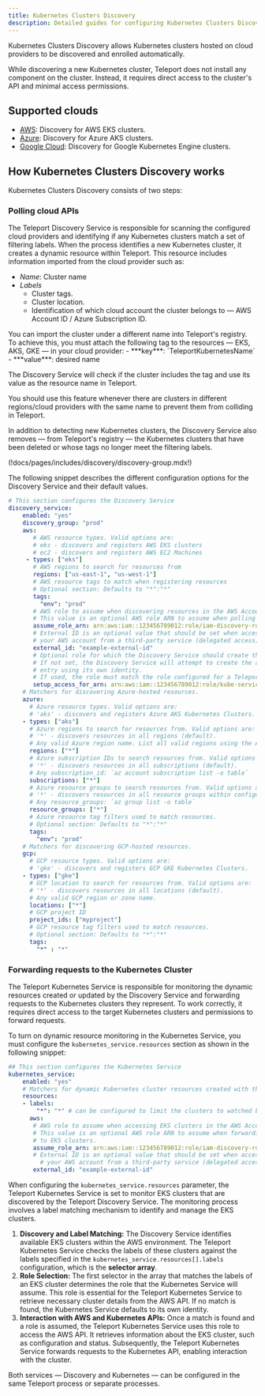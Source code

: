 ```yaml
---
title: Kubernetes Clusters Discovery
description: Detailed guides for configuring Kubernetes Clusters Discovery.
---
```


Kubernetes Clusters Discovery allows Kubernetes clusters
hosted on cloud providers to be discovered and enrolled automatically.

While discovering a new Kubernetes cluster, Teleport does not install any component
on the cluster. Instead, it requires direct access to the cluster's API and
minimal access permissions.

## Supported clouds

- [AWS](aws.mdx): Discovery for AWS EKS clusters.
- [Azure](azure.mdx): Discovery for Azure AKS clusters.
- [Google Cloud](google-cloud.mdx): Discovery for
  Google Kubernetes Engine clusters.

## How Kubernetes Clusters Discovery works

Kubernetes Clusters Discovery consists of two steps:

### Polling cloud APIs

The Teleport Discovery Service is responsible for scanning the configured cloud
providers and identifying if any Kubernetes clusters match a set of filtering labels.
When the process identifies a new Kubernetes cluster, it creates a dynamic
resource within Teleport. This resource includes information imported from the
cloud provider such as:

- *Name*: Cluster name
- *Labels*
  - Cluster tags.
  - Cluster location.
  - Identification of which cloud account the cluster belongs to — AWS Account ID / Azure Subscription ID.

<Admonition type="tip">
You can import the cluster under a different name into Teleport's registry.
To achieve this, you must attach the following tag to the resources — EKS, AKS, GKE — in your cloud provider:
 - ***key***: `TeleportKubernetesName`
 - ***value***: desired name

The Discovery Service will check if the cluster includes the tag and use its value
as the resource name in Teleport.

You should use this feature whenever there are clusters in different regions/cloud providers
with the same name to prevent them from colliding in Teleport.

</Admonition>

In addition to detecting new Kubernetes clusters, the Discovery Service also removes
— from Teleport's registry — the Kubernetes clusters that have been deleted or whose tags
no longer meet the filtering labels.

(!docs/pages/includes/discovery/discovery-group.mdx!)

The following snippet describes the different configuration options for the Discovery Service
and their default values.

```yaml
# This section configures the Discovery Service
discovery_service:
    enabled: "yes"
    discovery_group: "prod"
    aws:
       # AWS resource types. Valid options are:
       # eks - discovers and registers AWS EKS clusters
       # ec2 - discovers and registers AWS EC2 Machines
     - types: ["eks"]
       # AWS regions to search for resources from
       regions: ["us-east-1", "us-west-1"]
       # AWS resource tags to match when registering resources
       # Optional section: Defaults to "*":"*"
       tags:
         "env": "prod"
       # AWS role to assume when discovering resources in the AWS Account.
       # This value is an optional AWS role ARN to assume when polling EKS clusters
       assume_role_arn: arn:aws:iam::123456789012:role/iam-discovery-role
       # External ID is an optional value that should be set when accessing
       # your AWS account from a third-party service (delegated access).
       external_id: "example-external-id"
       # Optional role for which the Discovery Service should create the EKS access entry.
       # If not set, the Discovery Service will attempt to create the access
       # entry using its own identity.
       # If used, the role must match the role configured for a Teleport Kubernetes Service.
       setup_access_for_arn: arn:aws:iam::123456789012:role/kube-service-role
    # Matchers for discovering Azure-hosted resources.
    azure:
      # Azure resource types. Valid options are:
      # 'aks' - discovers and registers Azure AKS Kubernetes Clusters.
    - types: ["aks"]
      # Azure regions to search for resources from. Valid options are:
      # '*' - discovers resources in all regions (default).
      # Any valid Azure region name. List all valid regions using the Azure "az" cli: `az account list-locations -o table`
      regions: ["*"]
      # Azure subscription IDs to search resources from. Valid options are:
      # '*' - discovers resources in all subscriptions (default).
      # Any subscription_id: `az account subscription list -o table`
      subscriptions: ["*"]
      # Azure resource groups to search resources from. Valid options are:
      # '*' - discovers resources in all resource groups within configured subscription(s) (default).
      # Any resource_groups: `az group list -o table`
      resource_groups: ["*"]
      # Azure resource tag filters used to match resources.
      # Optional section: Defaults to "*":"*"
      tags:
        "env": "prod"
    # Matchers for discovering GCP-hosted resources.
    gcp:
      # GCP resource types. Valid options are:
      # 'gke' - discovers and registers GCP GKE Kubernetes Clusters.
    - types: ["gke"]
      # GCP location to search for resources from. Valid options are:
      # '*' - discovers resources in all locations (default).
      # Any valid GCP region or zone name.
      locations: ["*"]
      # GCP project ID
      project_ids: ["myproject"]
      # GCP resource tag filters used to match resources.
      # Optional section: Defaults to "*":"*"
      tags:
        "*" : "*"
```

### Forwarding requests to the Kubernetes Cluster

The Teleport Kubernetes Service is responsible for monitoring the dynamic resources created or
updated by the Discovery Service and forwarding requests to the Kubernetes clusters they represent.
To work correctly, it requires direct access to the target Kubernetes clusters and
permissions to forward requests.

To turn on dynamic resource monitoring in the Kubernetes Service, you must configure
the `kubernetes_service.resources` section as shown in the following snippet:

```yaml
## This section configures the Kubernetes Service
kubernetes_service:
    enabled: "yes"
    # Matchers for dynamic Kubernetes cluster resources created with the "tctl create" command or by Kubernetes auto-discovery.
    resources:
    - labels:
        "*": "*" # can be configured to limit the clusters to watched by this service.
      aws:
       # AWS role to assume when accessing EKS clusters in the AWS Account.
       # This value is an optional AWS role ARN to assume when forwarding requests
       # to EKS clusters.
       assume_role_arn: arn:aws:iam::123456789012:role/iam-discovery-role
       # External ID is an optional value that should be set when accessing
	     # your AWS account from a third-party service (delegated access).
       external_id: "example-external-id"
```


When configuring the `kubernetes_service.resources` parameter, the Teleport
Kubernetes Service is set to monitor EKS clusters that are discovered by
the Teleport Discovery Service. The monitoring process involves a label
matching mechanism to identify and manage the EKS clusters.

1. **Discovery and Label Matching:** The Discovery Service identifies available
   EKS clusters within the AWS environment. The Teleport Kubernetes Service
   checks the labels of these clusters against the labels specified in the
   `kubernetes_service.resources[].labels` configuration, which is the
   **selector array**.
1. **Role Selection:** The first selector in the array that matches the labels
   of an EKS cluster determines the role that the Kubernetes Service will
   assume. This role is essential for the Teleport Kubernetes Service to
   retrieve necessary cluster details from the AWS API. If no match is found,
   the Kubernetes Service defaults to its own identity.
1. **Interaction with AWS and Kubernetes APIs:** Once a match is found and a
   role is assumed, the Teleport Kubernetes Service uses this role to access the
   AWS API. It retrieves information about the EKS cluster, such as
   configuration and status. Subsequently, the Teleport Kubernetes Service
   forwards requests to the Kubernetes API, enabling interaction with the
   cluster.

Both services — Discovery and Kubernetes — can be configured in the same
Teleport process or separate processes.
